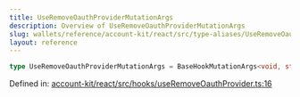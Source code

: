 ```yaml
---
title: UseRemoveOauthProviderMutationArgs
description: Overview of UseRemoveOauthProviderMutationArgs
slug: wallets/reference/account-kit/react/src/type-aliases/UseRemoveOauthProviderMutationArgs
layout: reference
---
```


```ts
type UseRemoveOauthProviderMutationArgs = BaseHookMutationArgs<void, string>;
```

Defined in: [account-kit/react/src/hooks/useRemoveOauthProvider.ts:16](https://github.com/alchemyplatform/aa-sdk/blob/e3c1a23e6e03f44bf2db3afddb97a91b175cba58/account-kit/react/src/hooks/useRemoveOauthProvider.ts#L16)
